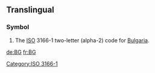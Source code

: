==Translingual==
===Symbol===
{{infl|mul|symbol}}
# The [[ISO]] 3166-1 two-letter (alpha-2) code for [[Bulgaria]].

[[Category:ISO 3166-1]]

[[de:BG]]
[[fr:BG]]